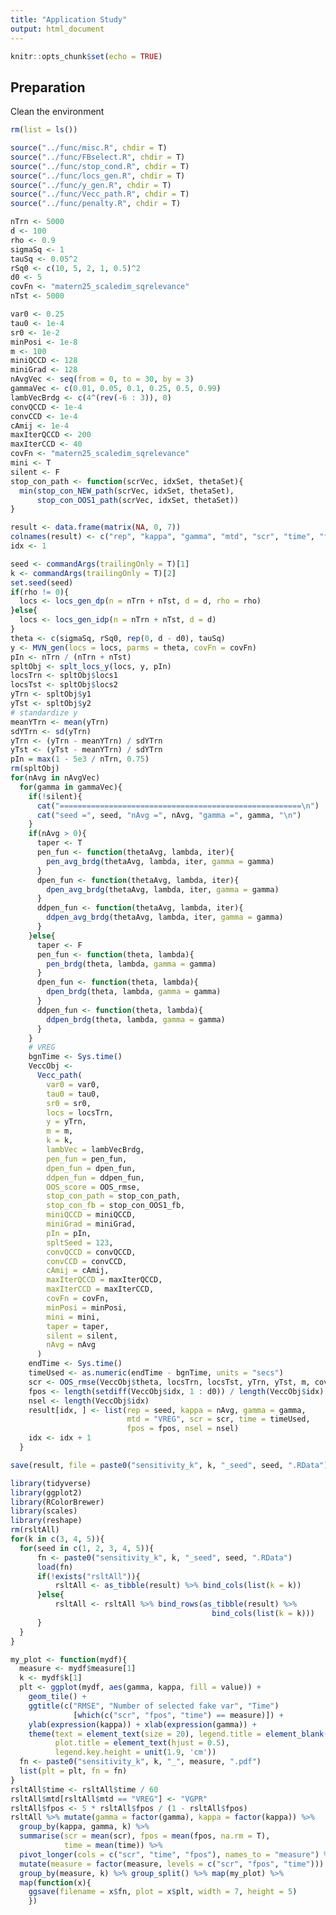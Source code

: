 ```yaml
---
title: "Application Study"
output: html_document
---
```


```r
knitr::opts_chunk$set(echo = TRUE)
```

## Preparation

Clean the environment
```r
rm(list = ls())
```

```r
source("../func/misc.R", chdir = T)
source("../func/FBselect.R", chdir = T)
source("../func/stop_cond.R", chdir = T)
source("../func/locs_gen.R", chdir = T)
source("../func/y_gen.R", chdir = T)
source("../func/Vecc_path.R", chdir = T)
source("../func/penalty.R", chdir = T)
```

```r
nTrn <- 5000
d <- 100
rho <- 0.9
sigmaSq <- 1
tauSq <- 0.05^2
rSq0 <- c(10, 5, 2, 1, 0.5)^2
d0 <- 5
covFn <- "matern25_scaledim_sqrelevance"
nTst <- 5000
```

```r
var0 <- 0.25
tau0 <- 1e-4
sr0 <- 1e-2
minPosi <- 1e-8
m <- 100
miniQCCD <- 128
miniGrad <- 128
nAvgVec <- seq(from = 0, to = 30, by = 3)
gammaVec <- c(0.01, 0.05, 0.1, 0.25, 0.5, 0.99)
lambVecBrdg <- c(4^(rev(-6 : 3)), 0)
convQCCD <- 1e-4
convCCD <- 1e-4
cAmij <- 1e-4
maxIterQCCD <- 200
maxIterCCD <- 40
covFn <- "matern25_scaledim_sqrelevance"
mini <- T
silent <- F
stop_con_path <- function(scrVec, idxSet, thetaSet){
  min(stop_con_NEW_path(scrVec, idxSet, thetaSet), 
      stop_con_OOS1_path(scrVec, idxSet, thetaSet))
}
```

```r
result <- data.frame(matrix(NA, 0, 7))
colnames(result) <- c("rep", "kappa", "gamma", "mtd", "scr", "time", "fpos")
idx <- 1
```

```r
seed <- commandArgs(trailingOnly = T)[1]
k <- commandArgs(trailingOnly = T)[2]
set.seed(seed)
if(rho != 0){
  locs <- locs_gen_dp(n = nTrn + nTst, d = d, rho = rho)
}else{
  locs <- locs_gen_idp(n = nTrn + nTst, d = d)
}
theta <- c(sigmaSq, rSq0, rep(0, d - d0), tauSq) 
y <- MVN_gen(locs = locs, parms = theta, covFn = covFn)
pIn <- nTrn / (nTrn + nTst)
spltObj <- splt_locs_y(locs, y, pIn)
locsTrn <- spltObj$locs1
locsTst <- spltObj$locs2
yTrn <- spltObj$y1
yTst <- spltObj$y2
# standardize y
meanYTrn <- mean(yTrn)
sdYTrn <- sd(yTrn)
yTrn <- (yTrn - meanYTrn) / sdYTrn
yTst <- (yTst - meanYTrn) / sdYTrn
pIn = max(1 - 5e3 / nTrn, 0.75)
rm(spltObj)
for(nAvg in nAvgVec)
  for(gamma in gammaVec){
    if(!silent){
      cat("======================================================\n")
      cat("seed =", seed, "nAvg =", nAvg, "gamma =", gamma, "\n")
    }
    if(nAvg > 0){
      taper <- T
      pen_fun <- function(thetaAvg, lambda, iter){
        pen_avg_brdg(thetaAvg, lambda, iter, gamma = gamma)
      }
      dpen_fun <- function(thetaAvg, lambda, iter){
        dpen_avg_brdg(thetaAvg, lambda, iter, gamma = gamma)
      }
      ddpen_fun <- function(thetaAvg, lambda, iter){
        ddpen_avg_brdg(thetaAvg, lambda, iter, gamma = gamma)
      }
    }else{
      taper <- F
      pen_fun <- function(theta, lambda){
        pen_brdg(theta, lambda, gamma = gamma)
      }
      dpen_fun <- function(theta, lambda){
        dpen_brdg(theta, lambda, gamma = gamma)
      }
      ddpen_fun <- function(theta, lambda){
        ddpen_brdg(theta, lambda, gamma = gamma)
      }
    }
    # VREG
    bgnTime <- Sys.time()
    VeccObj <-
      Vecc_path(
        var0 = var0,
        tau0 = tau0,
        sr0 = sr0,
        locs = locsTrn,
        y = yTrn,
        m = m,
        k = k,
        lambVec = lambVecBrdg,
        pen_fun = pen_fun,
        dpen_fun = dpen_fun,
        ddpen_fun = ddpen_fun,
        OOS_score = OOS_rmse,
        stop_con_path = stop_con_path,
        stop_con_fb = stop_con_OOS1_fb,
        miniQCCD = miniQCCD,
        miniGrad = miniGrad,
        pIn = pIn,
        spltSeed = 123,
        convQCCD = convQCCD,
        convCCD = convCCD,
        cAmij = cAmij,
        maxIterQCCD = maxIterQCCD,
        maxIterCCD = maxIterCCD,
        covFn = covFn,
        minPosi = minPosi,
        mini = mini,
        taper = taper,
        silent = silent,
        nAvg = nAvg
      )
    endTime <- Sys.time()
    timeUsed <- as.numeric(endTime - bgnTime, units = "secs")
    scr <- OOS_rmse(VeccObj$theta, locsTrn, locsTst, yTrn, yTst, m, covFn)
    fpos <- length(setdiff(VeccObj$idx, 1 : d0)) / length(VeccObj$idx)
    nsel <- length(VeccObj$idx)
    result[idx, ] <- list(rep = seed, kappa = nAvg, gamma = gamma, 
                          mtd = "VREG", scr = scr, time = timeUsed, 
                          fpos = fpos, nsel = nsel)
    idx <- idx + 1
  }
```

```r
save(result, file = paste0("sensitivity_k", k, "_seed", seed, ".RData"))
```


```r
library(tidyverse)
library(ggplot2)
library(RColorBrewer)
library(scales)
library(reshape)
rm(rsltAll)
for(k in c(3, 4, 5)){
  for(seed in c(1, 2, 3, 4, 5)){
      fn <- paste0("sensitivity_k", k, "_seed", seed, ".RData")
      load(fn)
      if(!exists("rsltAll")){
          rsltAll <- as_tibble(result) %>% bind_cols(list(k = k))
      }else{
          rsltAll <- rsltAll %>% bind_rows(as_tibble(result) %>% 
                                             bind_cols(list(k = k))) 
      }
  }
}

my_plot <- function(mydf){
  measure <- mydf$measure[1]
  k <- mydf$k[1]
  plt <- ggplot(mydf, aes(gamma, kappa, fill = value)) +
    geom_tile() + 
    ggtitle(c("RMSE", "Number of selected fake var", "Time")
              [which(c("scr", "fpos", "time") == measure)]) + 
    ylab(expression(kappa)) + xlab(expression(gamma)) +
    theme(text = element_text(size = 20), legend.title = element_blank(),
          plot.title = element_text(hjust = 0.5),
          legend.key.height = unit(1.9, 'cm'))
  fn <- paste0("sensitivity_k", k, "_", measure, ".pdf")
  list(plt = plt, fn = fn)
}
rsltAll$time <- rsltAll$time / 60
rsltAll$mtd[rsltAll$mtd == "VREG"] <- "VGPR"
rsltAll$fpos <- 5 * rsltAll$fpos / (1 - rsltAll$fpos)
rsltAll %>% mutate(gamma = factor(gamma), kappa = factor(kappa)) %>% 
  group_by(kappa, gamma, k) %>% 
  summarise(scr = mean(scr), fpos = mean(fpos, na.rm = T), 
            time = mean(time)) %>%
  pivot_longer(cols = c("scr", "time", "fpos"), names_to = "measure") %>%
  mutate(measure = factor(measure, levels = c("scr", "fpos", "time"))) %>%
  group_by(measure, k) %>% group_split() %>% map(my_plot) %>% 
  map(function(x){
    ggsave(filename = x$fn, plot = x$plt, width = 7, height = 5)
    })
```


































